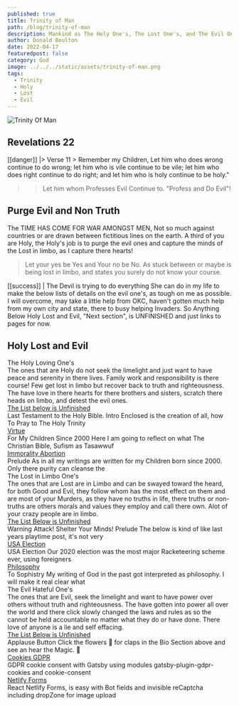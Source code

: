 ```yaml
---
published: true
title: Trinity of Man
path: /blog/trinity-of-man
description: Mankind as The Holy One's, The Lost One's, and The Evil One's. We will learn to discriminate and Purge our Lives Of the Evil One's.
author: Donald Boulton
date: 2022-04-17
featuredpost: false
category: God
image: ../../../static/assets/trinity-of-man.png
tags:
  - Trinity
  - Holy
  - Lost
  - Evil
---
```


![Trinity Of Man](../../../static/assets/trinity-of-man.png)

## Revelations 22

[[danger]]
|> Verse 11 > Remember my Children, Let him who does wrong continue to do wrong; let him who is vile continue to be vile; let him who does right continue to do right; and let him who is holy continue to be holy."
>
> > Let him whom Professes Evil Continue to. "Profess and Do Evil"!

## Purge Evil and Non Truth

<Callout variant='info'>

The TIME HAS COME FOR WAR AMONGST MEN, Not so much against countries or are drawn between fictitious lines on the earth. A third of you are Holy, the Holy's job is to purge the evil ones and capture the minds of the Lost in limbo, as I capture there hearts!

> Let your yes be Yes and Your no be No. As stuck between or maybe is being lost in limbo, and states you surely do not know your course.

</Callout>

[[success]]
| The Devil is trying to do everything She can do in my life to make the below lists of details on the evil one's, as tough on me as possible. I will overcome, may take a little help from OKC, haven't gotten much help from my own city and state, there to busy helping Invaders. So Anything Below Holy Lost and Evil, "Next section", is UNFINISHED and just links to pages for now.

## Holy Lost and Evil

<ListGrid>
  <List variant="unordered">
    <span className='place-content-center ml-6 text-center mb-1 text-lg transition duration-300 underline underline-offset-2 decoration-wavy decoration-fuchsia-600'>The Holy Loving One's</span>
    <div>
      The ones that are Holy do not seek the limelight and just want to have peace and serenity in there lives. Family work and responsibility is there course! Few get lost in limbo but recover back to truth and righteousness. The have love in there hearts for there brothers and sisters, scratch there heads on limbo, and detest the evil ones.
    </div>
    <WavyHr />
      <ListItem>
        <div>
          <A href="/blog/creation-of-all">                        
            <span className='text-fuchsia-500 hover:text-fuchsia-600'>
              The List below is Unfinished
            </span>                        
          </A>
          <div>
             Last Testament to the Holy Bible. Intro Enclosed is the creation of all, how To Pray to The Holy Trinity
          </div>
        </div>
      </ListItem>
      <ListItem>
        <div>
          <A href="/blog/virtue">                          
            <span className='text-fuchsia-500 hover:text-fuchsia-600'>
              Virtue
            </span>                          
          </A>
          <div>
            For My Children Since 2000 Here I am going to reflect on what The Christian Bible, Sufism as Tasawwuf
          </div>
        </div>
      </ListItem>
      <ListItem>
        <div>
          <A href="/blog/immorality-abortion">                          
            <span className='text-fuchsia-500 hover:text-fuchsia-600'>
              Immorality Abortion
            </span>                          
          </A>
          <div>
            Prelude As in all my writings are written for my Children born since 2000. Only there purity can cleanse the
          </div>
        </div>
      </ListItem>                                                                                                                                                                                                                                                                                                                                                                                                                                                                                                                                                                            
    </List>
    <List variant="unordered">
      <span className='place-content-center ml-6 text-center mb-1 text-lg transition duration-300 underline underline-offset-2 decoration-wavy decoration-fuchsia-600'>The Lost in Limbo One's</span>
      <div>
        The ones that are Lost are in Limbo and can be swayed toward the heard, for both Good and Evil, they follow whom has the most effect on them and are most of your Murders, as they have no truths in life, there truths or non-truths are others morals and values they employ and call there own. Alot of your crazy people are in limbo.
      </div>
      <WavyHr />
        <ListItem>
          <div>
            <A href="/blog/cyber-attack">                                
              <span className='text-fuchsia-500 hover:text-fuchsia-600'>
                The List Below is Unfinished
              </span>                                
            </A>
            <div>
              Warning Attack! Shelter Your Minds! Prelude The below is kind of like last years playtime post, it's not very
            </div>
          </div>
        </ListItem>
        <ListItem>
          <div>
            <A href="/blog/usa-election">                                                                                                    
              <span className='text-fuchsia-500 hover:text-fuchsia-600'>
                USA Election
              </span>                                                                                                        
            </A>                                                                        
              <div>
                USA Election Our 2020 election was the most major Racketeering scheme ever, using foreigners
              </div>                                                                           
          </div>
        </ListItem>
        <ListItem>
          <div>
            <A href="/blog/philosophy">                              
              <span className='text-fuchsia-500 hover:text-fuchsia-600'>
                Philosophy
              </span>                              
            </A>
            <div>
              To Sophistry My writing of God in the past got interpreted as philosophy. I will make it real clear what                                                                                                           
            </div>
          </div>
        </ListItem>                          
      </List>
      <List variant="unordered">
        <span className='place-content-center ml-6 text-center mb-1 text-lg transition duration-300 underline underline-offset-2 decoration-wavy decoration-fuchsia-600'>The Evil Hateful One's</span>
          <div>
            The ones that are Evil, seek the limelight and want to have power over others without truth and righteousness. The have gotten into power all over the world and there click slowly changed the laws and rules as so the cannot be held accountable no matter what they do or have done. There love of anyone is a lie and self effacing.
          </div>
          <WavyHr />
          <ListItem>
            <div>
              <A href="/blog/applause-use-sound-confetti">                                                                                                                           
                  <span className='text-fuchsia-500 hover:text-fuchsia-600'>
                    The List Below is Unfinished                                                                                                 
                  </span>                            
                </A>
                <div>
                  Applause Button Click the  flowers 🎉 for claps in the Bio Section above and see an hear the Magic. 🤟
                </div>                                                                                                    
            </div>
          </ListItem>
          <ListItem>
            <div>
              <A href="/blog/cookies">                                                                                                                           
                <span className='text-fuchsia-500 hover:text-fuchsia-600'>
                  Cookies GDPR                                                                                               
                </span>                            
              </A>
              <div>
                GDPR cookie consent with Gatsby using modules gatsby-plugin-gdpr-cookies and cookie-consent
              </div>                                                                                                      
            </div>
          </ListItem>
          <ListItem>
            <div>
              <A href="/blog/react-netlify-forms">                                                                                                                           
                <span className='text-fuchsia-500 hover:text-fuchsia-600'>
                  Netlify Forms                                                                                               
                </span>                            
              </A>
            <div>
                React Netlify Forms, is easy with Bot fields and invisible reCaptcha including dropZone for image upload
            </div>                                                                                                      
        </div>
    </ListItem>
  </List>  
</ListGrid>

<WavyHr className='mt-1 mb-1 text-fuchsia-600' />